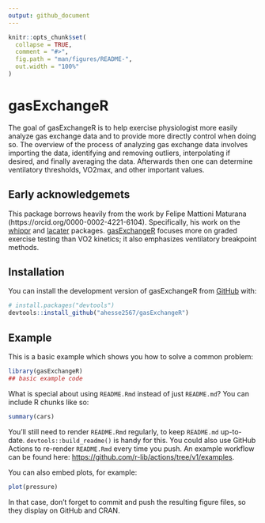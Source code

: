 ```yaml
---
output: github_document
---
```


<!-- README.md is generated from README.Rmd. Please edit that file -->

```r
knitr::opts_chunk$set(
  collapse = TRUE,
  comment = "#>",
  fig.path = "man/figures/README-",
  out.width = "100%"
)
```

# gasExchangeR

<!-- badges: start -->
<!-- badges: end -->

The goal of gasExchangeR is to help exercise physiologist more easily analyze gas exchange data and to provide more directly control when doing so. The overview of the process of analyzing gas exchange data involves importing the data, identifying and removing outliers, interpolating if desired, and finally averaging the data. Afterwards then one can determine ventilatory thresholds, VO2max, and other important values.

## Early acknowledgemets

This package borrows heavily from the work by Felipe Mattioni Maturana (https://orcid.org/0000-0002-4221-6104). Specifically, his work on the [whippr](https://github.com/fmmattioni/whippr) and [lacater](https://fmmattioni.github.io/lactater/) packages. [gasExchangeR](https://github.com/ahesse2567/gasExchangeR) focuses more on graded exercise testing than VO2 kinetics; it also emphasizes ventilatory breakpoint methods.

## Installation

You can install the development version of gasExchangeR from [GitHub](https://github.com/) with:

``` r
# install.packages("devtools")
devtools::install_github("ahesse2567/gasExchangeR")
```

## Example

This is a basic example which shows you how to solve a common problem:

```r
library(gasExchangeR)
## basic example code
```

What is special about using `README.Rmd` instead of just `README.md`? You can include R chunks like so:

```r
summary(cars)
```

You'll still need to render `README.Rmd` regularly, to keep `README.md` up-to-date. `devtools::build_readme()` is handy for this. You could also use GitHub Actions to re-render `README.Rmd` every time you push. An example workflow can be found here: <https://github.com/r-lib/actions/tree/v1/examples>.

You can also embed plots, for example:

```r
plot(pressure)
```

In that case, don't forget to commit and push the resulting figure files, so they display on GitHub and CRAN.
